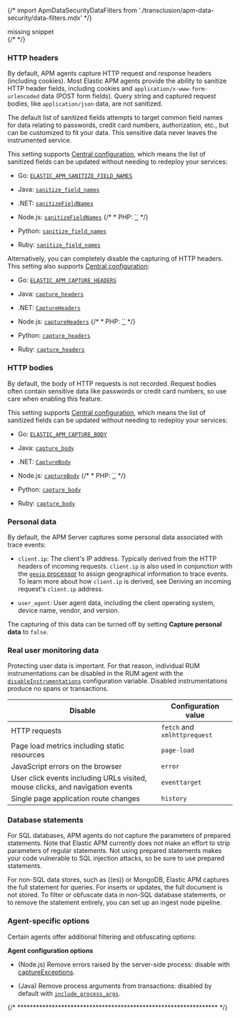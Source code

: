 

{/* import ApmDataSecurityDataFilters from './transclusion/apm-data-security/data-filters.mdx' */}

<div id="filtering"></div>

<div style={{ backgroundColor: "#F1F4FA", width: "100%", height: "250px", textAlign: "center", paddingTop: "110px", marginBottom: "20px" }}><DocIcon type="documents" title="missing snippet"/> missing snippet</div>
{/* <ApmDataSecurityDataFilters  /> */}


<div id="filters-http-header"></div>

### HTTP headers

By default, APM agents capture HTTP request and response headers (including cookies).
Most Elastic APM agents provide the ability to sanitize HTTP header fields,
including cookies and `application/x-www-form-urlencoded` data (POST form fields).
Query string and captured request bodies, like `application/json` data, are not sanitized.

The default list of sanitized fields attempts to target common field names for data relating to
passwords, credit card numbers, authorization, etc., but can be customized to fit your data.
This sensitive data never leaves the instrumented service.

This setting supports [Central configuration](((kibana-ref))/agent-configuration.html),
which means the list of sanitized fields can be updated without needing to redeploy your services:

* Go: [`ELASTIC_APM_SANITIZE_FIELD_NAMES`](((apm-go-ref-v))/configuration.html#config-sanitize-field-names)
* Java: [`sanitize_field_names`](((apm-java-ref-v))/config-core.html#config-sanitize-field-names)
* .NET: [`sanitizeFieldNames`](((apm-dotnet-ref-v))/config-core.html#config-sanitize-field-names)
* Node.js: [`sanitizeFieldNames`](((apm-node-ref-v))/configuration.html#sanitize-field-names)
    {/* * PHP: [``](https://www.elastic.co/guide/en/apm/agent/php/${variables['apm-php-branch']}) */}

* Python: [`sanitize_field_names`](((apm-py-ref-v))/configuration.html#config-sanitize-field-names)
* Ruby: [`sanitize_field_names`](((apm-ruby-ref-v))/configuration.html#config-sanitize-field-names)

Alternatively, you can completely disable the capturing of HTTP headers.
This setting also supports [Central configuration](((kibana-ref))/agent-configuration.html):

* Go: [`ELASTIC_APM_CAPTURE_HEADERS`](((apm-go-ref-v))/configuration.html#config-capture-headers)
* Java: [`capture_headers`](((apm-java-ref-v))/config-core.html#config-capture-headers)
* .NET: [`CaptureHeaders`](((apm-dotnet-ref-v))/config-http.html#config-capture-headers)
* Node.js: [`captureHeaders`](((apm-node-ref-v))/configuration.html#capture-headers)
    {/* * PHP: [``](https://www.elastic.co/guide/en/apm/agent/php/${variables['apm-php-branch']}) */}

* Python: [`capture_headers`](((apm-py-ref-v))/configuration.html#config-capture-headers)
* Ruby: [`capture_headers`](((apm-ruby-ref-v))/configuration.html#config-capture-headers)

<div id="filters-http-body"></div>

### HTTP bodies

By default, the body of HTTP requests is not recorded.
Request bodies often contain sensitive data like passwords or credit card numbers,
so use care when enabling this feature.

This setting supports [Central configuration](((kibana-ref))/agent-configuration.html),
which means the list of sanitized fields can be updated without needing to redeploy your services:

* Go: [`ELASTIC_APM_CAPTURE_BODY`](((apm-go-ref-v))/configuration.html#config-capture-body)
* Java: [`capture_body`](((apm-java-ref-v))/config-core.html#config-capture-body)
* .NET: [`CaptureBody`](((apm-dotnet-ref-v))/config-http.html#config-capture-body)
* Node.js: [`captureBody`](((apm-node-ref-v))//configuration.html#capture-body)
    {/* * PHP: [``](https://www.elastic.co/guide/en/apm/agent/php/${variables['apm-php-branch']}) */}

* Python: [`capture_body`](((apm-py-ref-v))/configuration.html#config-capture-body)
* Ruby: [`capture_body`](((apm-ruby-ref-v))/configuration.html#config-capture-body)

<div id="filters-personal-data"></div>

### Personal data

By default, the APM Server captures some personal data associated with trace events:

* `client.ip`: The client's IP address. Typically derived from the HTTP headers of incoming requests.
    `client.ip` is also used in conjunction with the [`geoip` processor](((ref))/geoip-processor.html) to assign
    geographical information to trace events. To learn more about how `client.ip` is derived,
    see <DocLink id="serverlessObservabilityApmAnonymousAuthentication" section="deriving-an-incoming-requests-clientip-address">Deriving an incoming request's `client.ip` address</DocLink>.

* `user_agent`: User agent data, including the client operating system, device name, vendor, and version.

The capturing of this data can be turned off by setting
**Capture personal data** to `false`.

<div id="filters-real-user-data"></div>

### Real user monitoring data

Protecting user data is important.
For that reason, individual RUM instrumentations can be disabled in the RUM agent with the
[`disableInstrumentations`](((apm-rum-ref-v))/configuration.html#disable-instrumentations) configuration variable.
Disabled instrumentations produce no spans or transactions.

| Disable | Configuration value |
|---|---|
| HTTP requests | `fetch` and `xmlhttprequest` |
| Page load metrics including static resources | `page-load` |
| JavaScript errors on the browser | `error` |
| User click events including URLs visited, mouse clicks, and navigation events | `eventtarget` |
| Single page application route changes | `history` |

<div id="filters-database-statements"></div>

### Database statements

For SQL databases, APM agents do not capture the parameters of prepared statements.
Note that Elastic APM currently does not make an effort to strip parameters of regular statements.
Not using prepared statements makes your code vulnerable to SQL injection attacks,
so be sure to use prepared statements.

For non-SQL data stores, such as ((es)) or MongoDB,
Elastic APM captures the full statement for queries.
For inserts or updates, the full document is not stored.
To filter or obfuscate data in non-SQL database statements,
or to remove the statement entirely,
you can set up an ingest node pipeline.

<div id="filters-agent-specific"></div>

### Agent-specific options

Certain agents offer additional filtering and obfuscating options:

**Agent configuration options**

* (Node.js) Remove errors raised by the server-side process:
    disable with [captureExceptions](((apm-node-ref-v))/configuration.html#capture-exceptions).

* (Java) Remove process arguments from transactions:
    disabled by default with [`include_process_args`](((apm-java-ref-v))/config-reporter.html#config-include-process-args).

{/* **************************************************************** */}

